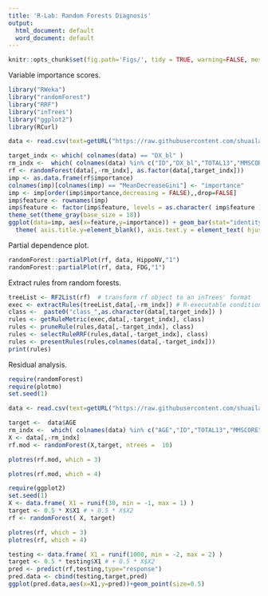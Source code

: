 ```yaml
---
title: 'R-Lab: Random Forests Diagnosis'
output:
  html_document: default
  word_document: default
---
```



```r
knitr::opts_chunk$set(fig.path='Figs/', tidy = TRUE, warning=FALSE, message=FALSE)
```

Variable importance scores. 

```r
library("RWeka")
library("randomForest")
library("RRF")
library("inTrees")
library("ggplot2")
library(RCurl)

data <- read.csv(text=getURL("https://raw.githubusercontent.com/shuailab/ind_498/master/resource/data/AD.csv"))

target_indx <- which( colnames(data) == "DX_bl" )
rm_indx <-  which( colnames(data) %in% c("ID","DX_bl","TOTAL13","MMSCORE") ) 
rf <- randomForest(data[,-rm_indx], as.factor(data[,target_indx]))
imp <- as.data.frame(rf$importance)
colnames(imp)[colnames(imp) == "MeanDecreaseGini"] <- "importance"
imp <- imp[order(imp$importance,decreasing = FALSE),,drop=FALSE]
imp$feature <- rownames(imp)
imp$feature <- factor(imp$feature, levels = as.character( imp$feature ) )
theme_set(theme_gray(base_size = 18))
ggplot(data=imp, aes(x=feature,y=importance)) + geom_bar(stat="identity",aes(factor(feature)),fill="red" ) +
  theme( axis.title.y=element_blank(), axis.text.y = element_text( hjust = 1, size = 15)) + coord_flip()

```

Partial dependence plot.

```r
randomForest::partialPlot(rf, data, HippoNV,"1")
randomForest::partialPlot(rf, data, FDG,"1")

```

Extract rules from random forests. 

```r
treeList <- RF2List(rf)  # transform rf object to an inTrees' format
exec <- extractRules(treeList,data[,-rm_indx]) # R-executable conditions
class <-  paste0("class_",as.character(data[,target_indx]) )
rules <- getRuleMetric(exec,data[,-target_indx], class)
rules <- pruneRule(rules,data[,-target_indx], class)
rules <- selectRuleRRF(rules,data[,-target_indx], class)
rules <- presentRules(rules,colnames(data[,-target_indx]))
print(rules)
```

Residual analysis. 

```r
require(randomForest)
require(plotmo)
set.seed(1)

data <- read.csv(text=getURL("https://raw.githubusercontent.com/shuailab/ind_498/master/resource/data/AD_hd.csv"))

target <-  data$AGE
rm_indx <-  which( colnames(data) %in% c("AGE","ID","TOTAL13","MMSCORE") ) 
X <- data[,-rm_indx]
rf.mod <- randomForest(X,target, ntrees =  10)

plotres(rf.mod, which = 3)

plotres(rf.mod, which = 4)

```

```r
require(ggplot2)
set.seed(1)
X <- data.frame( X1 = runif(30, min = -1, max = 1) )
target <- 0.5 * X$X1 # + 0.5 * X$X2
rf <- randomForest( X, target)

plotres(rf, which = 3)
plotres(rf, which = 4)

testing <- data.frame( X1 = runif(1000, min = -2, max = 2) )
target <- 0.5 * testing$X1 # + 0.5 * X$X2
pred <- predict(rf,testing,type="response")
pred.data <- cbind(testing,target,pred)
ggplot(pred.data,aes(x=X1,y=pred))+geom_point(size=0.5)


```

